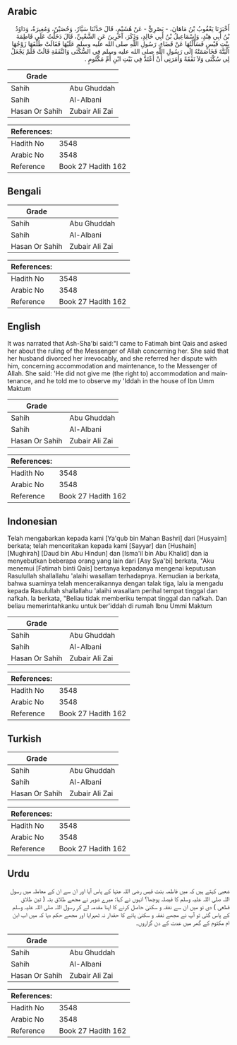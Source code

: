 ## Arabic


<div dir="rtl" lang="ar" style={{fontSize:'larger',backgroundColor:'#f8f9fa',padding:20}}>
أَخْبَرَنَا يَعْقُوبُ بْنُ مَاهَانَ، - بَصْرِيٌّ - عَنْ هُشَيْمٍ، قَالَ حَدَّثَنَا سَيَّارٌ، وَحُصَيْنٌ، وَمُغِيرَةُ، وَدَاوُدُ بْنُ أَبِي هِنْدٍ، وَإِسْمَاعِيلُ بْنُ أَبِي خَالِدٍ، وَذَكَرَ، آخَرِينَ عَنِ الشَّعْبِيِّ، قَالَ دَخَلْتُ عَلَى فَاطِمَةَ بِنْتِ قَيْسٍ فَسَأَلْتُهَا عَنْ قَضَاءِ، رَسُولِ اللَّهِ صلى الله عليه وسلم عَلَيْهَا فَقَالَتْ طَلَّقَهَا زَوْجُهَا الْبَتَّةَ فَخَاصَمَتْهُ إِلَى رَسُولِ اللَّهِ صلى الله عليه وسلم فِي السُّكْنَى وَالنَّفَقَةِ قَالَتْ فَلَمْ يَجْعَلْ لِي سُكْنَى وَلاَ نَفَقَةً وَأَمَرَنِي أَنْ أَعْتَدَّ فِي بَيْتِ ابْنِ أُمِّ مَكْتُومٍ ‏.‏
</div>
<div style={{backgroundColor:'#f8f9fa',padding:20, marginBottom: 10}}><table> <thead> <tr> <th>Grade</th> <th></th> </tr> </thead> <tbody> <tr><td>Sahih</td><td>Abu Ghuddah</td></tr><tr><td>Sahih</td><td>Al-Albani</td></tr><tr><td>Hasan Or Sahih</td><td>Zubair Ali Zai</td></tr></tbody></table><table> <thead> <tr> <th>References:</th> <th></th> </tr> </thead> <tbody><tr><td>Hadith No</td><td>3548</td></tr><tr><td>Arabic No</td><td>3548</td></tr><tr><td>Reference</td><td>Book 27 Hadith 162</td></tr></tbody></table></div>

## Bengali


<div dir="ltr" lang="bn" style={{fontSize:'larger',backgroundColor:'#f8f9fa',padding:20}}>

</div>
<div style={{backgroundColor:'#f8f9fa',padding:20, marginBottom: 10}}><table> <thead> <tr> <th>Grade</th> <th></th> </tr> </thead> <tbody> <tr><td>Sahih</td><td>Abu Ghuddah</td></tr><tr><td>Sahih</td><td>Al-Albani</td></tr><tr><td>Hasan Or Sahih</td><td>Zubair Ali Zai</td></tr></tbody></table><table> <thead> <tr> <th>References:</th> <th></th> </tr> </thead> <tbody><tr><td>Hadith No</td><td>3548</td></tr><tr><td>Arabic No</td><td>3548</td></tr><tr><td>Reference</td><td>Book 27 Hadith 162</td></tr></tbody></table></div>

## English


<div dir="ltr" lang="en" style={{fontSize:'larger',backgroundColor:'#f8f9fa',padding:20}}>
It was narrated that Ash-Sha'bi said:"I came to Fatimah bint Qais and asked her about the ruling of the Messenger of Allah concerning her. She said that her husband divorced her irrevocably, and she referred her dispute with him, concerning accommodation and maintenance, to the Messenger of Allah. She said: 'He did not give me (the right to) accommodation and maintenance, and he told me to observe my 'Iddah in the house of Ibn Umm Maktum
</div>
<div style={{backgroundColor:'#f8f9fa',padding:20, marginBottom: 10}}><table> <thead> <tr> <th>Grade</th> <th></th> </tr> </thead> <tbody> <tr><td>Sahih</td><td>Abu Ghuddah</td></tr><tr><td>Sahih</td><td>Al-Albani</td></tr><tr><td>Hasan Or Sahih</td><td>Zubair Ali Zai</td></tr></tbody></table><table> <thead> <tr> <th>References:</th> <th></th> </tr> </thead> <tbody><tr><td>Hadith No</td><td>3548</td></tr><tr><td>Arabic No</td><td>3548</td></tr><tr><td>Reference</td><td>Book 27 Hadith 162</td></tr></tbody></table></div>

## Indonesian


<div dir="ltr" lang="id" style={{fontSize:'larger',backgroundColor:'#f8f9fa',padding:20}}>
Telah mengabarkan kepada kami [Ya'qub bin Mahan Bashri] dari [Husyaim] berkata; telah menceritakan kepada kami [Sayyar] dan [Hushain] [Mughirah] [Daud bin Abu Hindun] dan [Isma'il bin Abu Khalid] dan ia menyebutkan beberapa orang yang lain dari [Asy Sya'bi] berkata, "Aku menemui [Fatimah binti Qais] bertanya kepadanya mengenai keputusan Rasulullah shallallahu 'alaihi wasallam terhadapnya. Kemudian ia berkata, bahwa suaminya telah menceraikannya dengan talak tiga, lalu ia mengadu kepada Rasulullah shallallahu 'alaihi wasallam perihal tempat tinggal dan nafkah. Ia berkata, "Beliau tidak memberiku tempat tinggal dan nafkah. Dan beliau memerintahkanku untuk ber'iddah di rumah Ibnu Ummi Maktum
</div>
<div style={{backgroundColor:'#f8f9fa',padding:20, marginBottom: 10}}><table> <thead> <tr> <th>Grade</th> <th></th> </tr> </thead> <tbody> <tr><td>Sahih</td><td>Abu Ghuddah</td></tr><tr><td>Sahih</td><td>Al-Albani</td></tr><tr><td>Hasan Or Sahih</td><td>Zubair Ali Zai</td></tr></tbody></table><table> <thead> <tr> <th>References:</th> <th></th> </tr> </thead> <tbody><tr><td>Hadith No</td><td>3548</td></tr><tr><td>Arabic No</td><td>3548</td></tr><tr><td>Reference</td><td>Book 27 Hadith 162</td></tr></tbody></table></div>

## Turkish


<div dir="ltr" lang="tr" style={{fontSize:'larger',backgroundColor:'#f8f9fa',padding:20}}>

</div>
<div style={{backgroundColor:'#f8f9fa',padding:20, marginBottom: 10}}><table> <thead> <tr> <th>Grade</th> <th></th> </tr> </thead> <tbody> <tr><td>Sahih</td><td>Abu Ghuddah</td></tr><tr><td>Sahih</td><td>Al-Albani</td></tr><tr><td>Hasan Or Sahih</td><td>Zubair Ali Zai</td></tr></tbody></table><table> <thead> <tr> <th>References:</th> <th></th> </tr> </thead> <tbody><tr><td>Hadith No</td><td>3548</td></tr><tr><td>Arabic No</td><td>3548</td></tr><tr><td>Reference</td><td>Book 27 Hadith 162</td></tr></tbody></table></div>

## Urdu


<div dir="rtl" lang="ur" style={{fontSize:'larger',backgroundColor:'#f8f9fa',padding:20}}>
شعبی کہتے ہیں کہ میں فاطمہ بنت قیس رضی اللہ عنہا کے پاس آیا اور ان سے ان کے معاملہ میں رسول اللہ صلی اللہ علیہ وسلم کا فیصلہ پوچھا؟ انہوں نے کہا: میرے شوہر نے مجھے طلاق بتہ ( تین طلاق قطعی ) دی تو میں ان سے نفقہ و سکنیٰ حاصل کرنے کا اپنا مقدمہ لے کر رسول اللہ صلی اللہ علیہ وسلم کے پاس گئی تو آپ نے مجھے نفقہ و سکنیٰ پانے کا حقدار نہ ٹھہرایا اور مجھے حکم دیا کہ میں اب ابن ام مکتوم کے گھر میں عدت کے دن گزاروں۔
</div>
<div style={{backgroundColor:'#f8f9fa',padding:20, marginBottom: 10}}><table> <thead> <tr> <th>Grade</th> <th></th> </tr> </thead> <tbody> <tr><td>Sahih</td><td>Abu Ghuddah</td></tr><tr><td>Sahih</td><td>Al-Albani</td></tr><tr><td>Hasan Or Sahih</td><td>Zubair Ali Zai</td></tr></tbody></table><table> <thead> <tr> <th>References:</th> <th></th> </tr> </thead> <tbody><tr><td>Hadith No</td><td>3548</td></tr><tr><td>Arabic No</td><td>3548</td></tr><tr><td>Reference</td><td>Book 27 Hadith 162</td></tr></tbody></table></div>